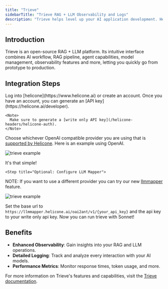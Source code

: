 ```yaml
---
title: "Trieve"
sidebarTitle: "Trieve RAG + LLM Observability and Logs"
description: "Trieve helps level up your AI application development. Here is how to get Observability and logs for your treive instance."
---
```


## Introduction

Trieve is an open-source RAG + LLM platform. Its intuitive interface combines AI workflow, RAG pipeline, agent capabilities, model management, observability features and more, letting you quickly go from prototype to production.

## Integration Steps

<Steps>
  <Step title="Create an account + Generate an API Key">
    Log into [helicone](https://www.helicone.ai) or create an account. Once you have an account, you
    can generate an [API key](https://helicone.ai/developer).

    <Note>
      Make sure to generate a [write only API key](/helicone-headers/helicone-auth).
    </Note>

  </Step>
  <Step title="Configure API Base in Dify to use Helicone">

Choose whichever OpenAI compatible provider you are using that is [supported by Helicone](/getting-started/integration-method/gateway#approved-domains). Here is an example using OpenAI.

<Frame caption="Set your API base to the Helicone API URL with your API key in the path.">
  <img src="/images/integrations/trieve.png" alt="trieve example" />
</Frame>

It's that simple!

  </Step>

    <Step title="Optional: Configure LLM Mapper">

NOTE: If you want to use a different provider you can try our new [llmmapper](/features/advanced-usage/llmmapper) feature.

<Frame caption="Set your API base to the Helicone API URL with your API key in the path.">
  <img src="/images/integrations/trieve-llmmapper.png" alt="trieve example" />
</Frame>

Set the base url to `https://llmmapper.helicone.ai/oai2ant/v1/{your_api_key}` and the api key to your write only api key. Now you can run trieve with Sonnet!

  </Step>

</Steps>

## Benefits

- **Enhanced Observability**: Gain insights into your RAG and LLM operations.
- **Detailed Logging**: Track and analyze every interaction with your AI models.
- **Performance Metrics**: Monitor response times, token usage, and more.

For more information on Trieve's features and capabilities, visit the [Trieve documentation](https://docs.trieve.ai).
